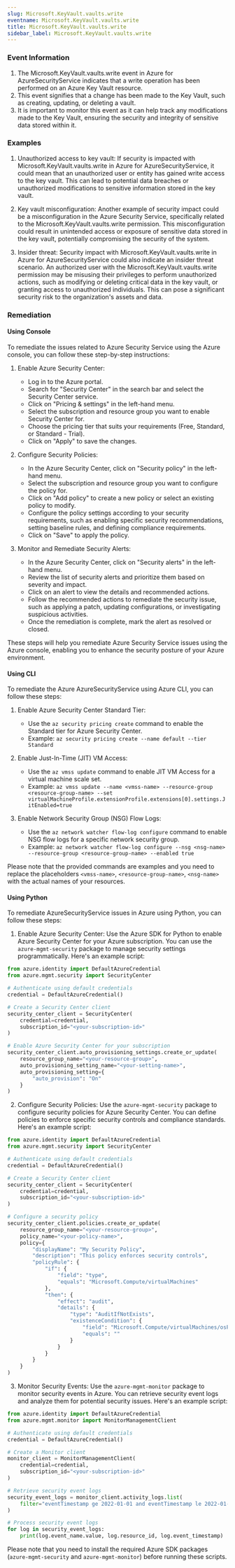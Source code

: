 ```yaml
--- 
slug: Microsoft.KeyVault.vaults.write
eventname: Microsoft.KeyVault.vaults.write
title: Microsoft.KeyVault.vaults.write
sidebar_label: Microsoft.KeyVault.vaults.write
---
```

                       
### Event Information

1. The Microsoft.KeyVault.vaults.write event in Azure for AzureSecurityService indicates that a write operation has been performed on an Azure Key Vault resource.
2. This event signifies that a change has been made to the Key Vault, such as creating, updating, or deleting a vault.
3. It is important to monitor this event as it can help track any modifications made to the Key Vault, ensuring the security and integrity of sensitive data stored within it.


### Examples

1. Unauthorized access to key vault: If security is impacted with Microsoft.KeyVault.vaults.write in Azure for AzureSecurityService, it could mean that an unauthorized user or entity has gained write access to the key vault. This can lead to potential data breaches or unauthorized modifications to sensitive information stored in the key vault.

2. Key vault misconfiguration: Another example of security impact could be a misconfiguration in the Azure Security Service, specifically related to the Microsoft.KeyVault.vaults.write permission. This misconfiguration could result in unintended access or exposure of sensitive data stored in the key vault, potentially compromising the security of the system.

3. Insider threat: Security impact with Microsoft.KeyVault.vaults.write in Azure for AzureSecurityService could also indicate an insider threat scenario. An authorized user with the Microsoft.KeyVault.vaults.write permission may be misusing their privileges to perform unauthorized actions, such as modifying or deleting critical data in the key vault, or granting access to unauthorized individuals. This can pose a significant security risk to the organization's assets and data.

### Remediation

#### Using Console

To remediate the issues related to Azure Security Service using the Azure console, you can follow these step-by-step instructions:

1. Enable Azure Security Center:
   - Log in to the Azure portal.
   - Search for "Security Center" in the search bar and select the Security Center service.
   - Click on "Pricing & settings" in the left-hand menu.
   - Select the subscription and resource group you want to enable Security Center for.
   - Choose the pricing tier that suits your requirements (Free, Standard, or Standard - Trial).
   - Click on "Apply" to save the changes.

2. Configure Security Policies:
   - In the Azure Security Center, click on "Security policy" in the left-hand menu.
   - Select the subscription and resource group you want to configure the policy for.
   - Click on "Add policy" to create a new policy or select an existing policy to modify.
   - Configure the policy settings according to your security requirements, such as enabling specific security recommendations, setting baseline rules, and defining compliance requirements.
   - Click on "Save" to apply the policy.

3. Monitor and Remediate Security Alerts:
   - In the Azure Security Center, click on "Security alerts" in the left-hand menu.
   - Review the list of security alerts and prioritize them based on severity and impact.
   - Click on an alert to view the details and recommended actions.
   - Follow the recommended actions to remediate the security issue, such as applying a patch, updating configurations, or investigating suspicious activities.
   - Once the remediation is complete, mark the alert as resolved or closed.

These steps will help you remediate Azure Security Service issues using the Azure console, enabling you to enhance the security posture of your Azure environment.

#### Using CLI

To remediate the Azure AzureSecurityService using Azure CLI, you can follow these steps:

1. Enable Azure Security Center Standard Tier:
   - Use the `az security pricing create` command to enable the Standard tier for Azure Security Center.
   - Example: `az security pricing create --name default --tier Standard`

2. Enable Just-In-Time (JIT) VM Access:
   - Use the `az vmss update` command to enable JIT VM Access for a virtual machine scale set.
   - Example: `az vmss update --name <vmss-name> --resource-group <resource-group-name> --set virtualMachineProfile.extensionProfile.extensions[0].settings.JitEnabled=true`

3. Enable Network Security Group (NSG) Flow Logs:
   - Use the `az network watcher flow-log configure` command to enable NSG flow logs for a specific network security group.
   - Example: `az network watcher flow-log configure --nsg <nsg-name> --resource-group <resource-group-name> --enabled true`

Please note that the provided commands are examples and you need to replace the placeholders `<vmss-name>`, `<resource-group-name>`, `<nsg-name>` with the actual names of your resources.

#### Using Python

To remediate AzureSecurityService issues in Azure using Python, you can follow these steps:

1. Enable Azure Security Center: Use the Azure SDK for Python to enable Azure Security Center for your Azure subscription. You can use the `azure-mgmt-security` package to manage security settings programmatically. Here's an example script:

```python
from azure.identity import DefaultAzureCredential
from azure.mgmt.security import SecurityCenter

# Authenticate using default credentials
credential = DefaultAzureCredential()

# Create a Security Center client
security_center_client = SecurityCenter(
    credential=credential,
    subscription_id="<your-subscription-id>"
)

# Enable Azure Security Center for your subscription
security_center_client.auto_provisioning_settings.create_or_update(
    resource_group_name="<your-resource-group>",
    auto_provisioning_setting_name="<your-setting-name>",
    auto_provisioning_setting={
        "auto_provision": "On"
    }
)
```

2. Configure Security Policies: Use the `azure-mgmt-security` package to configure security policies for Azure Security Center. You can define policies to enforce specific security controls and compliance standards. Here's an example script:

```python
from azure.identity import DefaultAzureCredential
from azure.mgmt.security import SecurityCenter

# Authenticate using default credentials
credential = DefaultAzureCredential()

# Create a Security Center client
security_center_client = SecurityCenter(
    credential=credential,
    subscription_id="<your-subscription-id>"
)

# Configure a security policy
security_center_client.policies.create_or_update(
    resource_group_name="<your-resource-group>",
    policy_name="<your-policy-name>",
    policy={
        "displayName": "My Security Policy",
        "description": "This policy enforces security controls",
        "policyRule": {
            "if": {
                "field": "type",
                "equals": "Microsoft.Compute/virtualMachines"
            },
            "then": {
                "effect": "audit",
                "details": {
                    "type": "AuditIfNotExists",
                    "existenceCondition": {
                        "field": "Microsoft.Compute/virtualMachines/osProfile.linuxConfiguration.ssh.publicKeys[].keyData",
                        "equals": ""
                    }
                }
            }
        }
    }
)
```

3. Monitor Security Events: Use the `azure-mgmt-monitor` package to monitor security events in Azure. You can retrieve security event logs and analyze them for potential security issues. Here's an example script:

```python
from azure.identity import DefaultAzureCredential
from azure.mgmt.monitor import MonitorManagementClient

# Authenticate using default credentials
credential = DefaultAzureCredential()

# Create a Monitor client
monitor_client = MonitorManagementClient(
    credential=credential,
    subscription_id="<your-subscription-id>"
)

# Retrieve security event logs
security_event_logs = monitor_client.activity_logs.list(
    filter="eventTimestamp ge 2022-01-01 and eventTimestamp le 2022-01-31 and category eq 'Security'"
)

# Process security event logs
for log in security_event_logs:
    print(log.event_name.value, log.resource_id, log.event_timestamp)
```

Please note that you need to install the required Azure SDK packages (`azure-mgmt-security` and `azure-mgmt-monitor`) before running these scripts.


 